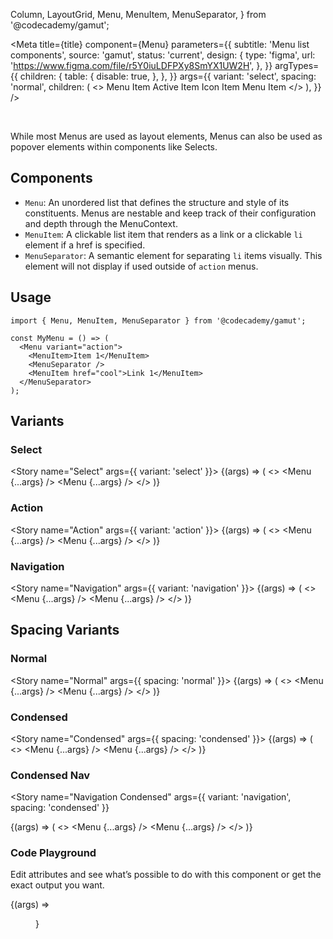   Column,
  LayoutGrid,
  Menu,
  MenuItem,
  MenuSeparator,
} from '@codecademy/gamut';

<Meta
  title={title}
  component={Menu}
  parameters={{
    subtitle: 'Menu list components',
    source: 'gamut',
    status: 'current',
    design: {
      type: 'figma',
      url: 'https://www.figma.com/file/r5Y0iuLDFPXy8SmYX1UW2H',
    },
  }}
  argTypes={{
    children: {
      table: {
        disable: true,
      },
    },
  }}
  args={{
    variant: 'select',
    spacing: 'normal',
    children: (
      <>
        <MenuItem>Menu Item</MenuItem>
        <MenuItem active>Active Item</MenuItem>
        <MenuSeparator />
        <MenuItem icon={MultipleUsersIcon}>Icon Item</MenuItem>
        <MenuItem>Menu Item</MenuItem>
      </>
    ),
  }}
/>

<br />

While most Menus are used as layout elements, Menus can also be used as popover elements within components like Selects.

## Components

- `Menu`: An unordered list that defines the structure and style of its constituents. Menus are nestable and keep track of their configuration and depth through the MenuContext.
- `MenuItem`: A clickable list item that renders as a link or a clickable `li` element if a href is specified.
- `MenuSeparator`: A semantic element for separating `li` items visually. This element will not display if used outside of `action` menus.

## Usage

```tsx
import { Menu, MenuItem, MenuSeparator } from '@codecademy/gamut';

const MyMenu = () => (
  <Menu variant="action">
    <MenuItem>Item 1</MenuItem>
    <MenuSeparator />
    <MenuItem href="cool">Link 1</MenuItem>
  </MenuSeparator>
);
```

## Variants

<LayoutGrid gap={32} py={24}>
<Column size={4} variant={false} mx={8}>

### Select

<Story name="Select" args={{ variant: 'select' }}>
  {(args) => (
    <>
      <Background bg="paleGreen" p={8} mt={8}>
        <Menu {...args} />
      </Background>
      <Background bg="black" p={8} mt={8}>
        <Menu {...args} />
      </Background>
    </>
  )}
</Story>

</Column>
<Column size={4} variant={false}>

### Action

<Story name="Action" args={{ variant: 'action' }}>
  {(args) => (
    <>
      <Background bg="paleGreen" p={8} mt={8}>
        <Menu {...args} />
      </Background>
      <Background bg="black" p={8} mt={8}>
        <Menu {...args} />
      </Background>
    </>
  )}
</Story>

</Column>
<Column size={4} variant={false}>

### Navigation

<Story name="Navigation" args={{ variant: 'navigation' }}>
  {(args) => (
    <>
      <Background bg="paleGreen" p={8} mt={8}>
        <Menu {...args} />
      </Background>
      <Background bg="black" p={8} mt={8}>
        <Menu {...args} />
      </Background>
    </>
  )}
</Story>

</Column>
</LayoutGrid>

## Spacing Variants

<LayoutGrid gap={32} py={24}>
<Column size={4} variant={false}>

### Normal

<Story name="Normal" args={{ spacing: 'normal' }}>
  {(args) => (
    <>
      <Background bg="paleGreen" p={8} mt={8}>
        <Menu {...args} />
      </Background>
      <Background bg="black" p={8} mt={8}>
        <Menu {...args} />
      </Background>
    </>
  )}
</Story>

</Column>
<Column size={4} variant={false}>

### Condensed

<Story name="Condensed" args={{ spacing: 'condensed' }}>
  {(args) => (
    <>
      <Background bg="paleGreen" p={8} mt={8}>
        <Menu {...args} />
      </Background>
      <Background bg="black" p={8} mt={8}>
        <Menu {...args} />
      </Background>
    </>
  )}
</Story>

</Column>
<Column size={4} variant={false}>

### Condensed Nav

<Story
  name="Navigation Condensed"
  args={{ variant: 'navigation', spacing: 'condensed' }}
>
  {(args) => (
    <>
      <Background bg="paleGreen" p={8} mt={8}>
        <Menu {...args} />
      </Background>
      <Background bg="black" p={8} mt={8}>
        <Menu {...args} />
      </Background>
    </>
  )}
</Story>

</Column>
</LayoutGrid>

### Code Playground

Edit attributes and see what’s possible to do with this component or get the exact output you want.

<Canvas>
  <Story name="Menu">{(args) => <Menu {...args} />}</Story>
</Canvas>

<PropsTable story="Menu" />

